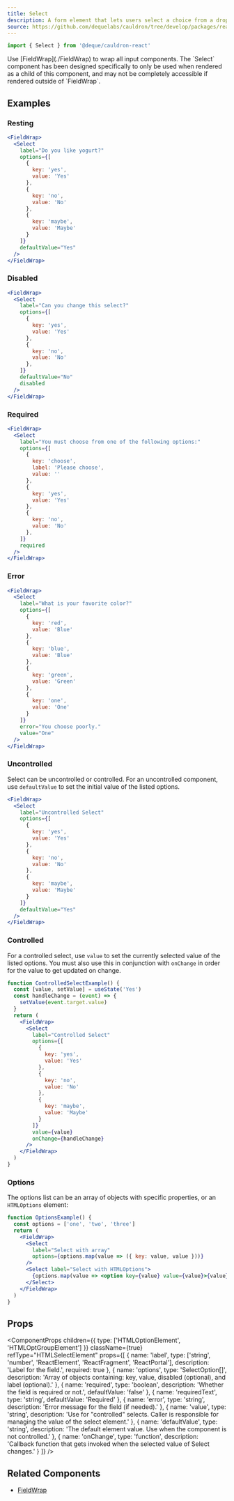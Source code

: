 ```yaml
---
title: Select
description: A form element that lets users select a choice from a dropdown list.
source: https://github.com/dequelabs/cauldron/tree/develop/packages/react/src/components/Select/index.tsx
---
```



```js
import { Select } from '@deque/cauldron-react'
```

<Note>
  Use [FieldWrap](./FieldWrap) to wrap all input components. The `Select` component has been designed specifically to only be used when rendered as a child of this component, and may not be completely accessible if rendered outside of `FieldWrap`.
</Note>

## Examples

### Resting

```jsx example
<FieldWrap>
  <Select
    label="Do you like yogurt?"
    options={[
      {
        key: 'yes',
        value: 'Yes'
      },
      {
        key: 'no',
        value: 'No'
      },
      {
        key: 'maybe',
        value: 'Maybe'
      }
    ]}
    defaultValue="Yes"
  />
</FieldWrap>
```

### Disabled

```jsx example
<FieldWrap>
  <Select
    label="Can you change this select?"
    options={[
      {
        key: 'yes',
        value: 'Yes'
      },
      {
        key: 'no',
        value: 'No'
      },
    ]}
    defaultValue="No"
    disabled
  />
</FieldWrap>
```

### Required

```jsx example
<FieldWrap>
  <Select
    label="You must choose from one of the following options:"
    options={[
      {
        key: 'choose',
        label: 'Please choose',
        value: ''
      },
      {
        key: 'yes',
        value: 'Yes'
      },
      {
        key: 'no',
        value: 'No'
      },
    ]}
    required
  />
</FieldWrap>
```

### Error

```jsx example
<FieldWrap>
  <Select
    label="What is your favorite color?"
    options={[
      {
        key: 'red',
        value: 'Blue'
      },
      {
        key: 'blue',
        value: 'Blue'
      },
      {
        key: 'green',
        value: 'Green'
      },
      {
        key: 'one',
        value: 'One'
      }
    ]}
    error="You choose poorly."
    value="One"
  />
</FieldWrap>
```

### Uncontrolled

Select can be uncontrolled or controlled. For an uncontrolled component, use `defaultValue` to set the initial value of the listed options.

```jsx example
<FieldWrap>
  <Select
    label="Uncontrolled Select"
    options={[
      {
        key: 'yes',
        value: 'Yes'
      },
      {
        key: 'no',
        value: 'No'
      },
      {
        key: 'maybe',
        value: 'Maybe'
      }
    ]}
    defaultValue="Yes"
  />
</FieldWrap>
```

### Controlled

For a controlled select, use `value` to set the currently selected value of the listed options. You must also use this in conjunction with `onChange` in order for the value to get updated on change.

```jsx example
function ControlledSelectExample() {
  const [value, setValue] = useState('Yes')
  const handleChange = (event) => {
    setValue(event.target.value)
  }
  return (
    <FieldWrap>
      <Select
        label="Controlled Select"
        options={[
          {
            key: 'yes',
            value: 'Yes'
          },
          {
            key: 'no',
            value: 'No'
          },
          {
            key: 'maybe',
            value: 'Maybe'
          }
        ]}
        value={value}
        onChange={handleChange}
      />
    </FieldWrap>
  )
}
```

### Options

The options list can be an array of objects with specific properties, or an `HTMLOptions` element:

```jsx example
function OptionsExample() {
  const options = ['one', 'two', 'three']
  return (
    <FieldWrap>
      <Select
        label="Select with array"
        options={options.map(value => ({ key: value, value }))}
      />
      <Select label="Select with HTMLOptions">
        {options.map(value => <option key={value} value={value}>{value}</option>)}
      </Select>
    </FieldWrap>
  )
}
```

## Props

<ComponentProps
  children={{
    type: ['HTMLOptionElement', 'HTMLOptGroupElement']
  }}
  className={true}
  refType="HTMLSelectElement"
  props={[
    {
      name: 'label',
      type: ['string', 'number', 'ReactElement', 'ReactFragment', 'ReactPortal'],
      description: 'Label for the field.',
      required: true
    },
    {
      name: 'options',
      type: 'SelectOption[]',
      description: 'Array of objects containing: key, value, disabled (optional), and label (optional).'
    },
    {
      name: 'required',
      type: 'boolean',
      description: 'Whether the field is required or not.',
      defaultValue: 'false'
    },
    {
      name: 'requiredText',
      type: 'string',
      defaultValue: 'Required'
    },
    {
      name: 'error',
      type: 'string',
      description: 'Error message for the field (if needed).'
    },
    {
      name: 'value',
      type: 'string',
      description: 'Use for "controlled" selects. Caller is responsible for managing the value of the select element.'
    },
    {
      name: 'defaultValue',
      type: 'string',
      description: 'The default element value. Use when the component is not controlled.'
    },
    {
      name: 'onChange',
      type: 'function',
      description: 'Callback function that gets invoked when the selected value of Select changes.'
    }
  ]}
/>

## Related Components

- [FieldWrap](./FieldWrap)
